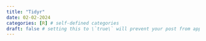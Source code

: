 ```yaml
---
title: "Tidyr"
date: 02-02-2024
categories: [R] # self-defined categories
draft: false # setting this to \`true\` will prevent your post from appearing on your listing page until you're ready!
---
```

